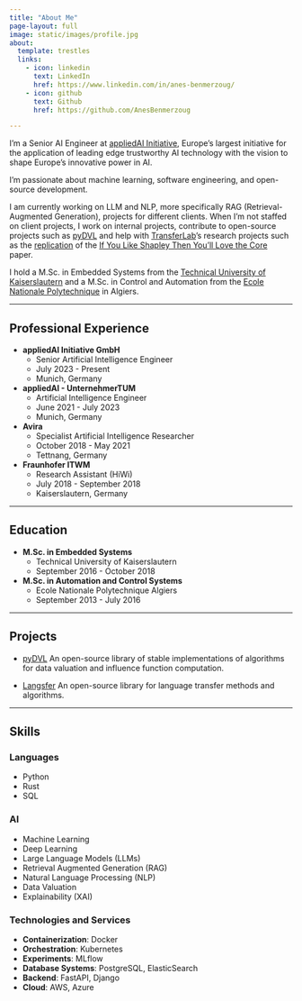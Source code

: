 ```yaml
---
title: "About Me"
page-layout: full
image: static/images/profile.jpg
about:
  template: trestles
  links:
    - icon: linkedin
      text: LinkedIn
      href: https://www.linkedin.com/in/anes-benmerzoug/
    - icon: github
      text: Github
      href: https://github.com/AnesBenmerzoug

---
```


I'm a Senior AI Engineer at [appliedAI Initiative](https://www.appliedai.de/), Europe's largest initiative for the application of leading edge trustworthy AI technology with the vision to shape Europe's innovative power in AI. 

I'm passionate about machine learning, software engineering, and open-source development. 

I am currently working on LLM and NLP, more specifically RAG (Retrieval-Augmented Generation), projects for different clients.
When I'm not staffed on client projects, I work on internal projects,
contribute to open-source projects such as [pyDVL](https://github.com/aai-institute/pyDVL)
and help with [TransferLab](https://transferlab.ai/authors/anes-benmerzoug)'s research projects
such as the [replication](https://github.com/ReScience/MLRC/blob/main/2022/32/article.pdf) of
the [If You Like Shapley Then You'll Love the Core](http://procaccia.info/wp-content/uploads/2020/12/core.pdf) paper.

I hold a M.Sc. in Embedded Systems from the [Technical University 
of Kaiserslautern](https://www.uni-kl.de/en/home/) and a M.Sc. in Control and Automation from
the [Ecole Nationale Polytechnique](http://www.enp.edu.dz/) in Algiers.

---

## Professional Experience

* **appliedAI Initiative GmbH**
  - Senior Artificial Intelligence Engineer
  - July 2023 - Present
  - Munich, Germany

* **appliedAI - UnternehmerTUM**
  - Artificial Intelligence Engineer
  - June 2021 - July 2023
  - Munich, Germany

* **Avira**
  - Specialist Artificial Intelligence Researcher
  - October 2018 - May 2021
  - Tettnang, Germany
    
* **Fraunhofer ITWM**
  - Research Assistant (HiWi)
  - July 2018 - September 2018
  - Kaiserslautern, Germany

---

## Education

* **M.Sc. in Embedded Systems**
  - Technical University of Kaiserslautern
  - September 2016 - October 2018

* **M.Sc. in Automation and Control Systems**
  - Ecole Nationale Polytechnique Algiers
  - September 2013 - July 2016

---

## Projects

* [pyDVL](https://github.com/aai-institute/pyDVL)
  An open-source library of stable implementations of algorithms for data valuation and influence function computation. 

* [Langsfer](https://github.com/AnesBenmerzoug/langsfer)
  An open-source library for language transfer methods and algorithms. 

---

## Skills

### Languages

* Python
* Rust
* SQL

### AI

* Machine Learning
* Deep Learning
* Large Language Models (LLMs)
* Retrieval Augmented Generation (RAG)
* Natural Language Processing (NLP)
* Data Valuation
* Explainability (XAI)

### Technologies and Services

* **Containerization**: Docker
* **Orchestration**: Kubernetes
* **Experiments**: MLflow
* **Database Systems**: PostgreSQL, ElasticSearch
* **Backend**: FastAPI, Django
* **Cloud**: AWS, Azure
